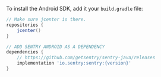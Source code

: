 To install the Android SDK, add it your `build.gradle` file:

```groovy {filename:build.gradle}
// Make sure jcenter is there.
repositories {
    jcenter()
}

// ADD SENTRY ANDROID AS A DEPENDENCY
dependencies {
    // https://github.com/getsentry/sentry-java/releases
    implementation 'io.sentry:sentry:{version}'
}
```
